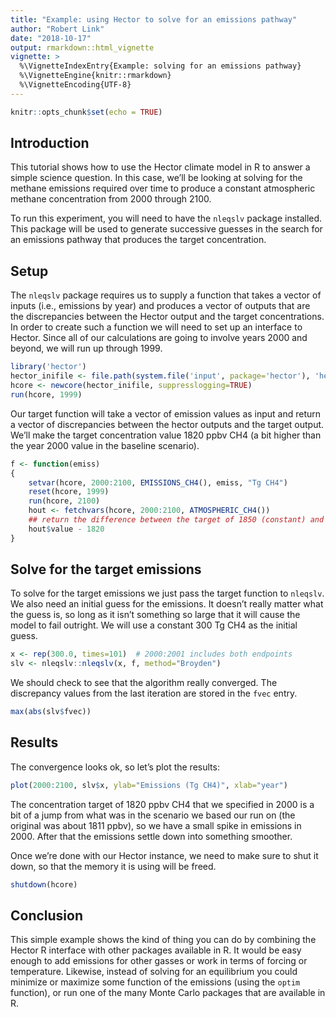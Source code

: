 ```yaml
---
title: "Example: using Hector to solve for an emissions pathway"
author: "Robert Link"
date: "2018-10-17"
output: rmarkdown::html_vignette
vignette: >
  %\VignetteIndexEntry{Example: solving for an emissions pathway}
  %\VignetteEngine{knitr::rmarkdown}
  %\VignetteEncoding{UTF-8}
---
```



```r
knitr::opts_chunk$set(echo = TRUE)
```

## Introduction

This tutorial shows how to use the Hector climate model in R to answer a simple science 
question.  In this case, we'll be looking at solving for the methane emissions required 
over time to produce a constant atmospheric methane concentration from 2000 through 2100.

To run this experiment, you will need to have the `nleqslv` package installed.  This package
will be used to generate successive guesses in the search for an emissions pathway that produces
the target concentration.

## Setup

The `nleqslv` package requires us to supply a function that takes a vector of inputs (i.e., 
emissions by year) and produces a vector of outputs that are the discrepancies between the 
Hector output and the target concentrations.  In order to create such a function we will need to 
set up an interface to Hector.  Since all of our calculations are going to involve years 2000
and beyond, we will run up through 1999.

```r
library('hector')
hector_inifile <- file.path(system.file('input', package='hector'), 'hector_rcp60.ini')
hcore <- newcore(hector_inifile, suppresslogging=TRUE)
run(hcore, 1999)
```

Our target function will take a vector of emission values as input and return a vector of 
discrepancies between the hector outputs and the target output.  We'll make the target concentration
value 1820 ppbv CH4 (a bit higher than the year 2000 value in the baseline scenario).

```r
f <- function(emiss)
{
    setvar(hcore, 2000:2100, EMISSIONS_CH4(), emiss, "Tg CH4")
    reset(hcore, 1999)
    run(hcore, 2100)
    hout <- fetchvars(hcore, 2000:2100, ATMOSPHERIC_CH4())
    ## return the difference between the target of 1850 (constant) and the actual
    hout$value - 1820
}
```

## Solve for the target emissions

To solve for the target emissions we just pass the target function to `nleqslv`.  We also need an initial guess
for the emissions.  It doesn't really matter what the guess is, so long as it isn't something so large that it 
will cause the model to fail outright.  We will use a constant 300 Tg CH4 as the initial guess.

```r
x <- rep(300.0, times=101)  # 2000:2001 includes both endpoints
slv <- nleqslv::nleqslv(x, f, method="Broyden")
```

We should check to see that the algorithm really converged.  The discrepancy values from the last iteration
are stored in the `fvec` entry.
```r
max(abs(slv$fvec))
```

## Results

The convergence looks ok, so let's plot the results:

```r
plot(2000:2100, slv$x, ylab="Emissions (Tg CH4)", xlab="year") 
```

The concentration target of 1820 ppbv CH4 that we specified in 2000 is a bit of a jump from what was in the 
scenario we based our run on (the original was about 1811 ppbv), so we have a small spike in emissions in 2000.  After
that the emissions settle down into something smoother.

Once we're done with our Hector instance, we need to make sure to shut it down, so that the memory it is using 
will be freed.
```r
shutdown(hcore)
```

## Conclusion

This simple example shows the kind of thing you can do by combining the Hector R interface with other packages
available in R.  It would be easy enough to add emissions for other gasses or work in terms of forcing or temperature.
Likewise, instead of solving for an equilibrium you could minimize or maximize some function of the emissions (using the
`optim` function), or run one of the many Monte Carlo packages that are available in R.
